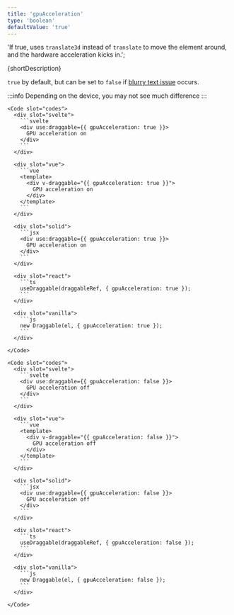 ```yaml
---
title: 'gpuAcceleration'
type: 'boolean'
defaultValue: 'true'
---
```




  'If true, uses `translate3d` instead of `translate` to move the element around, and the hardware acceleration kicks in.';

{shortDescription}

`true` by default, but can be set to `false` if [blurry text issue](https://developpaper.com/question/why-does-the-use-of-css3-translate3d-result-in-blurred-display/) occurs.

:::info
Depending on the device, you may not see much difference
:::

<Examples client:load>
  <Example>
    <AccelerationExample client:visible slot="demo" />

    <Code slot="codes">
      <div slot="svelte">
        ```svelte
        <div use:draggable={{ gpuAcceleration: true }}>
          GPU acceleration on
        </div>
        ```
      </div>

      <div slot="vue">
        ```vue
        <template>
          <div v-draggable="{{ gpuAcceleration: true }}">
            GPU acceleration on
          </div>
        </template>
        ```
      </div>

      <div slot="solid">
        ```jsx
        <div use:draggable={{ gpuAcceleration: true }}>
          GPU acceleration on
        </div>
        ```
      </div>

      <div slot="react">
        ```ts
        useDraggable(draggableRef, { gpuAcceleration: true });
        ```
      </div>

      <div slot="vanilla">
        ```js
        new Draggable(el, { gpuAcceleration: true });
        ```
      </div>

    </Code>

  </Example>

  <Example>
    <NoAccelerationExample client:visible slot="demo" />

    <Code slot="codes">
      <div slot="svelte">
        ```svelte
        <div use:draggable={{ gpuAcceleration: false }}>
          GPU acceleration off
        </div>
        ```
      </div>

      <div slot="vue">
        ```vue
        <template>
          <div v-draggable="{{ gpuAcceleration: false }}">
            GPU acceleration off
          </div>
        </template>
        ```
      </div>

      <div slot="solid">
        ```jsx
        <div use:draggable={{ gpuAcceleration: false }}>
          GPU acceleration off
        </div>
        ```
      </div>

      <div slot="react">
        ```ts
        useDraggable(draggableRef, { gpuAcceleration: false });
        ```
      </div>

      <div slot="vanilla">
        ```js
        new Draggable(el, { gpuAcceleration: false });
        ```
      </div>

    </Code>

  </Example>
</Examples>
